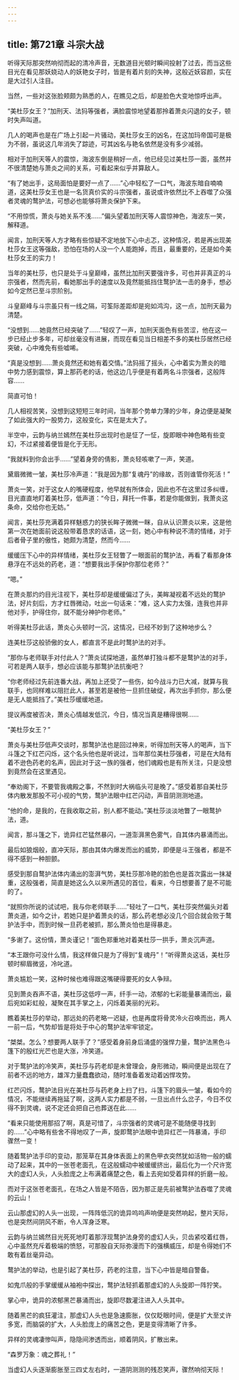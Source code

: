```yaml
---
---
---
```

title: 第721章 斗宗大战
---



听得天际那突然响彻而起的清冷声音，无数道目光顿时瞬间投射了过去，而当这些目光在看见那妖娆动人的妖艳女子时，皆是有着片刻的失神，这般近妖容颜，实在是大过引人注目。

当然，一些对这张脸颊颇为熟悉的人，在瞧见之后，却是脸色大变地惊呼出声。

“美杜莎女王？”加刑天、法犸等强者，满脸震惊地望着那拎着萧炎闪退的女子，顿时失声叫道。

几人的喝声也是在广场上引起一片骚动，美杜莎女王的凶名，在这加玛帝国可是极为不弱，虽说这几年消失了踪迹，可其凶名与艳名依然是没有多少减弱。

相对于加刑天等人的震惊，海波东倒是稍好一点，他已经见过美杜莎一面，虽然并不很清楚她与萧炎之间的关系，可看起来似乎并算敌人。

“有了她出手，这局面怕是要好一点了……”心中轻松了一口气，海波东暗自喃喃道，这美杜莎女王也是一名货真价实的斗宗强者，虽说或许依然比不上吞噬了众强者灵魂的鹜护法，可想必也能够将萧炎保护下来。

“不用惊慌，萧炎与她关系不浅……”偏头望着加刑天等人震惊神色，海波东一笑，解释道。

闻言，加刑天等人方才略有些惊疑不定地放下心中忐忑，这种情况，若是再出现美杜莎女王这等强敌，恐怕在场的人没一个人能跑掉，而且，最重要的，还是如今美杜莎女王的实力！

当年的美杜莎，也只是处于斗皇巅峰，虽然比加刑天要强许多，可也并非真正的斗宗强者，然而先前，看她那出手的速度以及竟然能抵挡住鹜护法一击的身手，想必如今定然已至斗宗阶别。

斗皇巅峰与斗宗虽只有一线之隔，可筌际差距却是宛如鸿沟，这一点，加刑天最为清楚。

“没想到……她竟然已经突破了……”轻叹了一声，加刑天面色有些苦涩，他在这一步已经止步多年，可却丝毫没有进展，而现在看见当日相差不多的美杜莎居然已经突破，心中难免有些嘘唏。

“真是没想到……萧炎竟然还和她有着交情。”法犸摇了摇头，心中着实为萧炎的暗中势力感到震惊，算上那药老的话，他这边几乎便是有着两名斗宗强者，这般阵容……

简直可怕！

几人相视苦笑，没想到这短短三年时间，当年那个势单力薄的少年，身边便是凝聚了如此强大的一股势力，这般变化，实在是太大了。

半空中，云韵与纳兰嫣然在美杜莎出现时也是怔了一怔，旋即眼中神色略有些变幻，不过紧接着便皆是化于无形。

“我就料到你会出手……”望着身旁的倩影，萧炎轻咳嗽了一声，笑道。

黛眉微微一皱，美杜莎冷声道：“我是因为那“复魂丹”的缘故，否则谁管你死活！”

萧炎一笑，对于这女人的嘴硬程度，他早就有所体会，因此也不在这里过多纠缠，目光直直地盯着美杜莎，低声道：“今日，拜托一件事，若是你能做到，我萧炎这条命，交给你也无妨。”

闻言，美杜莎充满着异样魅惑力的狭长眸子微微一眯，自从认识萧炎以来，这是他第一次在她面前说这般带着恳求的话语，这一刻，她心中有种说不清的情绪，对于后者骨子里的傲性，她颇为清楚，然而今……

缓缓压下心中的异样情绪，美杜莎女王轻瞥了一眼面前的鹜护法，再看了看那身体悬浮在不远处的药老，道：“想要我出手保护你那位老师？”

“嗯。”

在萧炎那灼灼目光注视下，美杜莎却是缓缓偏过了头，美眸凝视着不远处的鹜护法，好片刻后，方才红唇微动，吐出一句话来：“难，这人实力太强，连我也并非他对手，护得住你，就不能分神护你老师。”

听得美杜莎此话，萧炎心头顿时一沉，这情况，已经不妙到了这种地步么？

连美杜莎这般骄傲的女人，都直言不是此时鹜护法的对手。

“那你与老师联手对付此人？”萧炎试探地道，虽然单打独斗都不是鹜护法的对手，可若是两人联手，想必应该能与那鹜护法抗衡吧？

“你老师经过先前连番大战，再加上还受了一些伤，如今战斗力已大减，就算与我联手，也同样难以阻拦此人，甚至若是被他一旦抓住破绽，再次出手抓你，那么便是无人能抵挡了。”美杜莎缓缓地道。

提议再度被否决，萧炎心情越发低沉，今日，情况当真是糟得很啊……

“美杜莎女王？”

萧炎与美杜莎低声交谈时，那鹜护法也是回过神来，听得加刑天等人的喝声，当下斗篷之下红芒闪烁，这个名头他也是听说过，当年那位美杜莎强者，可是在大陆有着不逊色药老的名声，因此对于这一族的强者，他们魂殿也是有所关注，只是没想到竟然会在这里遇见。

“奉劝阁下，不要管我魂殿之事，不然到时大祸临头可是晚了。”感受着那自美杜莎体内散发那股不可小视的气势，鹜护法眼中红芒闪动，声音阴测测地道。

“他的命，是我的，在我收取之前，别人都不能动。”美杜莎淡淡地瞥了一眼鹜护法，道。

闻言，那斗篷之下，诡异红芒猛然暴闪，一道澎湃黑色雾气，自其体内暴涌而出。

最后如狼烟般，直冲天际，那由其体内爆发而出的威势，即便是斗王强者，都是不得不感到一种胆颤。

感受到那自鹜护法体内涌出的澎湃气势，美杜莎那冷艳的脸色也是首次露出一抹凝重，这般强者，简直是她这么久以来所遇见的首位，看来，今日想要善了是不可能的了。

“就照你所说的试试吧，我与你老师联手……”轻吐了一口气，美杜莎突然偏头对着萧炎道，如今之计，若她只是护着萧炎的话，那么药老想必没几个回合就会败于鹜护法手中，而到时候一旦药老被抓，那么萧炎怕也是得暴走。

“多谢了。这份情，萧炎谨记！”面色郑重地对着美杜莎一拱手，萧炎沉声道。

“本王跟你可没什么情，我这样做只是为了得到“复魂丹”！”听得萧炎这话，美杜莎顿时柳眉微竖，冷叱道。

萧炎尴尬一笑，这种时候也难得跟这嘴硬得要死的女人争辩。

见到萧炎吞声不语，美杜莎这低哼一声，纤手一动，浓郁的七彩能量暴涌而出，最后宛如彩虹般，凝聚在其手掌之上，闪烁着美丽的光彩。

瞧着美杜莎的举动，那远处的药老略一迟疑，也是再度将骨灵冷火召唤而出，两人一前一后，气势却皆是将处于中心的鹜护法牢牢锁定。

“桀桀。怎么？想要两人联手了？”感受着身前身后涌盛的强悍力量，鹜护法黑色斗篷下的殷红光芒也是大涨，冷笑道。

对于鹜护法的冷笑声，美杜莎与药老却是未曾理会，身形微动，瞬间便是出现在了前者不远的地方，雄浑力量蠢蠢欲动，随时准备着发动着凶悍攻势。

红芒闪烁，鹜护法目光在美杜莎与药老身上扫了扫，斗篷下的眉头一皱，看如今的情况，不能继续再拖延了啊，这两人实力都是不弱，一旦出点什么岔子，今日不仅得不到灵魂，说不定还会把自己也葬送在此……

“看来只能使用那招了啊，真是可惜了，斗宗强者的灵魂可是不能随便寻找到的……”心中略有些舍不得地叹了一声，旋即鹜护法眼中诡异红芒一阵暴涌，手印骤然一变！

随着鹜护法手印的变动，那笼草在其身体表面上的黑色甲衣突然犹如活物一般的蠕动了起来，其中的一张苍老面孔，在这般蠕动中被缓缓挤出，最后化为一个尺许宽大的虚幻人头，人头脸庞之上布满着痛楚之色，看上去宛如受着异样的折磨一般。

而对于这张苍老面孔，在场之人皆是不陌告，因为那正是先前被鹜护法吞噬了灵魂的云山！

云山那虚幻的人头一出现，一阵阵低沉的诡异呜呜声响便是突然响起，整片天际，也是突然间阴风不断，令人浑身泛寒。

云韵与纳兰嫣然目光死死地盯着那浮现鹜护法身旁的虚幻人头，贝齿紧咬着红唇，心中虽然充斥着极端的愤怒，可那股自天际弥漫而下的强横威压，却是令得她们不敢有着丝毫异动。

鹜护法的举动，也是引起了美杜莎，药老的注意，当下心中皆是暗自警备。

如鬼爪般的手掌缓缓从袖袍中探出，鹜护法轻抓着那虚幻的人头旋即一阵狞笑。

掌心中，诡异的浓郁黑芒暴涌而出，旋即尽数灌注进入人头其中。

随着黑芒的疯狂灌注，那虚幻人头也是急速膨胀，仅仅眨眼时间，便是扩大至丈许多宽，而脑袋的扩大，人头脸庞上的痛苦之色，更是变得清晰了许多。

异样的灵魂凄惨叫声，隐隐间渗透而出，顺着阴风，扩散出来。

“森罗万象：魂之葬礼！”

当虚幻人头逐渐膨胀至三四丈左右时，一道阴测测的残忍笑声，骤然响彻天际！